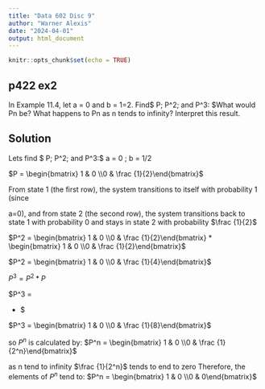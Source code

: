 ```yaml
---
title: "Data 602 Disc 9"
author: "Warner Alexis"
date: "2024-04-01"
output: html_document
---
```


```r
knitr::opts_chunk$set(echo = TRUE)
```

## p422 ex2 
In Example 11.4, let a = 0 and b = 1=2. Find$ P; P^2; and P^3: $What would
Pn be? What happens to Pn as n tends to infinity? Interpret this result.

## Solution 
Lets find $ P; P^2; and P^3:$
a = 0 ; b = 1/2

$P = \begin{bmatrix} 1 & 0 \\0 & \frac {1}{2}\end{bmatrix}$ 

From state 1 (the first row), the system transitions to itself with probability 1 (since 

a=0), and from state 2 (the second row), the system transitions back to state 1 with probability 0 and stays in state 2 with probability 
$\frac {1}{2}$

$P^2 = \begin{bmatrix} 1 & 0 \\0 & \frac {1}{2}\end{bmatrix} * \begin{bmatrix} 1 & 0 \\0 & \frac {1}{2}\end{bmatrix}$

$P^2 = \begin{bmatrix} 1 & 0 \\0 & \frac {1}{4}\end{bmatrix}$

$P^3 = P^2 * P$


$P^3 = \begin{bmatrix} 1 & 0 \\0 & \frac {1}{4}\end{bmatrix}* \begin{bmatrix} 1 & 0 \\0 & \frac {1}{2}\end{bmatrix}  $


$P^3 = \begin{bmatrix} 1 & 0 \\0 & \frac {1}{8}\end{bmatrix}$ 

so $P^n$ is calculated by:
$P^n = \begin{bmatrix} 1 & 0 \\0 & \frac {1}{2^n}\end{bmatrix}$

as n tend to infinity  $\frac {1}{2^n}$ tends to end to zero Therefore, the elements of $P^n$ tend to:
$P^n = \begin{bmatrix} 1 & 0 \\0 & 0\end{bmatrix}$



